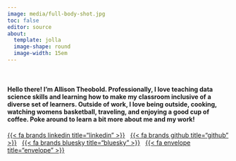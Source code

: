 ```yaml
---
image: media/full-body-shot.jpg
toc: false
editor: source
about: 
  template: jolla
  image-shape: round
  image-width: 15em
---
```



</br>

<!-- ##### A little about me -->

<!-- > Wife to a wonderful nurse {{< fa stethoscope >}} mom to two fluffy cats {{< fa cat >}} I live on the Central Coast of California {{< fa sun >}} I love to teach {{< fa school >}} expecially computing courses {{< fa code >}} I do qualitative research {{< fa pencil >}} on students' sense of belonging and identity {{< fa image-portrait >}} i love cooking {{< fa cook >}} biking {{< fa bicycle >}} wine {{< fa wine-bottle >}} coffee {{< fa mug-hot >}} traveling {{< fa plane-departure >}} and striving for balance {{< fa scale-balanced >}} I love reading and am always trying to learn something new {{< fa book-open-reader >}}
-->

::: {#bio}
::: {.cursive}
#### Hello there! I'm Allison Theobold. Professionally, I love **teaching data science** skills and learning how to make my classroom **inclusive of a diverse set of learners**. Outside of work, I love being outside, cooking, watching womens basketball, traveling, and enjoying a good cup of coffee. Poke around to learn a bit more about me and my work!
:::
:::

::: {#landing-icons}
[{{< fa brands linkedin title="linkedin" >}}](https://www.linkedin.com/in/allison-theobold-1ba0191a8/){target="_blank"} &nbsp; [{{< fa brands github title="github" >}}](https://github.com/atheobold){target="_blank"} &nbsp; [{{< fa brands bluesky title="bluesky" >}}](https://bsky.app/profile/samcsik.bsky.social){target="_blank"} &nbsp; [{{< fa envelope title="envelope" >}}](mailto:atheobol@calpoly.edu)
:::
